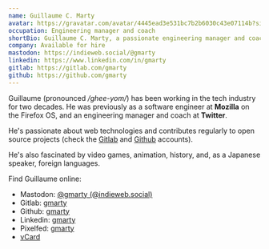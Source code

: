 ```yaml
---
name: Guillaume C. Marty
avatar: https://gravatar.com/avatar/4445ead3e531bc7b2b6030c43e07114b?size=192
occupation: Engineering manager and coach
shortBio: Guillaume C. Marty, a passionate engineering manager and coach currently looking for new opportunities.
company: Available for hire
mastodon: https://indieweb.social/@gmarty
linkedin: https://www.linkedin.com/in/gmarty
gitlab: https://gitlab.com/gmarty
github: https://github.com/gmarty
---
```


Guillaume (pronounced */ghee-yom/*) has been working in the tech industry for two decades. He was previously as a software engineer at **Mozilla** on the Firefox OS, and an engineering manager and coach at **Twitter**.

He's passionate about web technologies and contributes regularly to open source projects (check the [Gitlab](https://gitlab.com/gmarty) and [Github](https://github.com/gmarty) accounts).

He's also fascinated by video games, animation, history, and, as a Japanese speaker, foreign languages.

Find Guillaume online:

* Mastodon: <a rel="me" href="https://indieweb.social/@gmarty">@gmarty (@indieweb.social)</a>
* Gitlab: [gmarty](https://gitlab.com/gmarty)
* Github: [gmarty](https://github.com/gmarty)
* Linkedin: [gmarty](https://www.linkedin.com/in/gmarty)
* Pixelfed: [gmarty](https://pixelfed.social/gmarty)
* [vCard](/gmarty.vcf)
